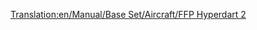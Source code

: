 [[Translation:en/Manual/Base Set/Aircraft/FFP Hyperdart 2]]
{{en/Manual/Base Set/Aircraft/Aircraft|Cost=38.964 (77,928)
|Speed=2,330 kph (1,448 MPH)
|Annual=4.500 (9,000)
|Designed=2031
|Lifespan=25
|Capacity=85 passengers & 45 bags of mail
|Description=A fictional and futuristic plane apparently build by FFP/BAC Aerospatial
|Real-life=Fictional
}}